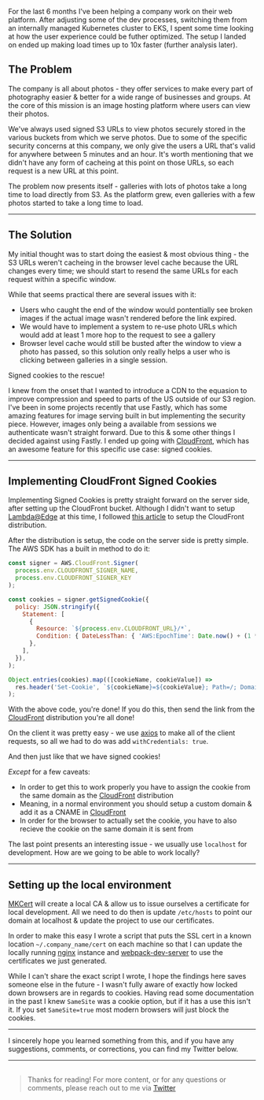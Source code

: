 For the last 6 months I've been helping a company work on their web platform. After adjusting some of
the dev processes, switching them from an internally managed Kubernetes cluster to EKS, I spent some time looking at how the user
experience could be futher optimized. The setup I landed on ended up making load times up to 10x faster (further analysis later).

## The Problem

The company is all about photos - they offer services to make every part of photography easier & better
for a wide range of businesses and groups. At the core of this mission is an image hosting platform where users can view their
photos.

We've always used signed S3 URLs to view photos securely stored in the various buckets from which we serve photos. Due to some
of the specific security concerns at this company, we only give the users a URL that's valid for anywhere between 5 minutes and an hour. It's
worth mentioning that we didn't have any form of cacheing at this point on those URLs, so each request is a new URL at this point.

The problem now presents itself - galleries with lots of photos take a long time to load directly from S3. As the platform grew,
even galleries with a few photos started to take a long time to load.

---

## The Solution

My initial thought was to start doing the easiest & most obvious thing - the S3 URLs weren't cacheing in the browser level
cache because the URL changes every time; we should start to resend the same URLs for each request within a specific window.

While that seems practical there are several issues with it:

- Users who caught the end of the window would pontentially see broken images if the actual image wasn't rendered before the link
expired.
- We would have to implement a system to re-use photo URLs which would add at least 1 more hop to the request to see a gallery
- Browser level cache would still be busted after the window to view a photo has passed, so this solution only really helps a user
who is clicking between galleries in a single session.

Signed cookies to the rescue!

I knew from the onset that I wanted to introduce a CDN to the equasion to improve compression and speed to parts of the US outside
of our S3 region. I've been in some projects recently that use Fastly, which has some amazing features for image serving built in
but implementing the security piece. However, images only being a available from sessions we authenticate wasn't straight forward. Due
to this & some other things I decided against using Fastly. I ended up going with [CloudFront](https://aws.amazon.com/cloudfront/), which has an awesome feature for this
specific use case: signed cookies.

---

## Implementing CloudFront Signed Cookies

Implementing Signed Cookies is pretty straight forward on the server side, after setting up the CloudFront bucket. Although I
didn't want to setup [Lambda@Edge](https://aws.amazon.com/lambda/edge/) at this time, I followed
[this article](https://aws.amazon.com/blogs/networking-and-content-delivery/signed-cookie-based-authentication-with-amazon-cloudfront-and-aws-lambdaedge-part-1-authentication/)
to setup the CloudFront distribution.

After the distribution is setup, the code on the server side is pretty simple. The AWS SDK has a built in method to do it:

```js
const signer = AWS.CloudFront.Signer(
  process.env.CLOUDFRONT_SIGNER_NAME,
  process.env.CLOUDFRONT_SIGNER_KEY
);

const cookies = signer.getSignedCookie({
  policy: JSON.stringify({
    Statement: [
      {
        Resource: `${process.env.CLOUDFRONT_URL}/*`,
        Condition: { DateLessThan: { 'AWS:EpochTime': Date.now() + (1 * Days) } },
      },
    ],
  }),
);

Object.entries(cookies).map(([cookieName, cookieValue]) =>
  res.header('Set-Cookie', `${cookieName}=${cookieValue}; Path=/; Domain=.domain.com; Secure; HttpOnly`)
);
```

With the above code, you're done! If you do this, then send the link from the [CloudFront](https://aws.amazon.com/cloudfront/) distribution you're all done!

On the client it was pretty easy - we use [axios](https://axios-http.com/) to make all of the client requests, so all we had to do
was add `withCredentials: true`.

And then just like that we have signed cookies!

*Except* for a few caveats:

- In order to get this to work properly you have to assign the cookie from the same domain as the [CloudFront](https://aws.amazon.com/cloudfront/) distribution
- Meaning, in a normal environment you should setup a custom domain & add it as a CNAME in [CloudFront](https://aws.amazon.com/cloudfront/)
- In order for the browser to actually set the cookie, you have to also recieve the cookie on the same domain it is sent from

The last point presents an interesting issue - we usually use `localhost` for development. How are we going to be able to work
locally?

---

## Setting up the local environment

[MKCert](https://mkcert.org/) will create a local CA & allow us to issue ourselves a certificate for local development. All we
need to do then is update `/etc/hosts` to point our domain at localhost & update the project to use our certificates.

In order to make this easy I wrote a script that puts the SSL cert in a known location `~/.company_name/cert` on each
machine so that I can update the locally running [nginx](https://nginx.org/en/) instance and [webpack-dev-server](https://webpack.js.org/configuration/dev-server/)
to use the certificates we just generated.

While I can't share the exact script I wrote, I hope the findings here saves someone else in the future - I wasn't fully aware of
exactly how locked down browsers are in regards to cookies. Having read some documentation in the past I knew `SameSite` was a cookie
option, but if it has a use this isn't it. If you set `SameSite=true` most modern browsers will just block the cookies.

----

I sincerely hope you learned something from this, and if you have any suggestions, comments, or corrections, you can find my Twitter below.

----

> ##

>Thanks for reading! For more content, or for any questions or comments, please reach out to me via [Twitter](https://twitter.com/porter_kalob)